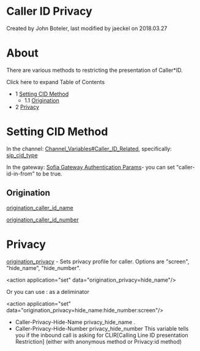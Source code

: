 
# Caller ID Privacy 

 Created by  John Boteler, last modified by  jaeckel on 2018.03.27

# About

There are various methods to restricting the presentation of Caller\*ID.

Click here to expand Table of Contents

* 1 [Setting CID Method](#setting-cid-method)  
   * 1.1 [Origination](#origination)
* 2 [Privacy](#privacy)

# Setting CID Method

In the channel: [Channel\_Variables#Caller\_ID\_Related](https://wiki.freeswitch.org/wiki/Channel%5FVariables#Caller%5FID%5FRelated "Channel Variables"), specifically: [sip\_cid\_type](../../Channel-Variables-Catalog/sip_cid_type_16352846.mdx#sip_cid_type)

In the gateway: [Sofia Gateway Authentication Params](../Configuration/Sofia-SIP-Stack/Sofia-Gateway-Authentication-Params_7143510.mdx#about)\- you can set "caller-id-in-from" to be true.

## Origination

[origination\_caller\_id\_name](../../Channel-Variables-Catalog/origination_caller_id_name_16353317.mdx#origination_caller_id_name)

[origination\_caller\_id\_number](../../Channel-Variables-Catalog/origination_caller_id_number_16353320.mdx#origination_caller_id_number)

# Privacy

[origination\_privacy](../../Channel-Variables-Catalog/origination_privacy_16353327.mdx#origination_privacy) \- Sets privacy profile for caller. Options are "screen", "hide\_name", "hide\_number".

&lt;action application="set" data="origination_privacy=hide_name"/>

Or you can use : as a deliminator

&lt;action application="set" data="origination_privacy=hide_name:hide_number:screen"/>

* Caller-Privacy-Hide-Name privacy\_hide\_name .
* Caller-Privacy-Hide-Number privacy\_hide\_number This variable tells you if the inbound call is asking for CLIR\[Calling Line ID presentation Restriction\] (either with anonymous method or Privacy:id method)


